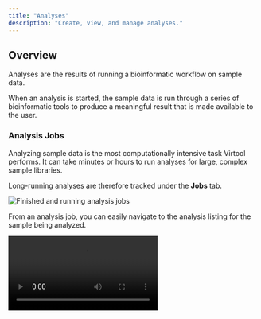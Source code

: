 ```yaml
---
title: "Analyses"
description: "Create, view, and manage analyses."
---
```



## Overview

Analyses are the results of running a bioinformatic workflow on sample data.

When an analysis is started, the sample data is run through a series of bioinformatic tools to produce a meaningful result that is made available to the user.

### Analysis Jobs

Analyzing sample data is the most computationally intensive task Virtool performs. It can take minutes or hours to run analyses for large, complex sample libraries.

Long-running analyses are therefore tracked under the **Jobs** tab.

![Finished and running analysis jobs](./jobs.png?url)

From an analysis job, you can easily navigate to the analysis listing for the sample being analyzed.

<video src="/images/analyses/job_to_analysis.mp4" autoplay />

### Caching

Sample data is automatically trimmed during analysis. Trimmed data are cached so that data doesn't have to be re-run.

![Sample files with no cache created](./cache.png?url)

### Reference Versions

Analyses make use of [references](/docs/manual/guide/references) composed of pathogen sequences. Since references are modifiable and versioned, analyses are linked to specific versions of a reference. If a sample needs to be analyzed against newer version, a new analysis must be created.

Here is an example of a sample with multiple analyses using different workflows and different reference versions:

![Multi-analysis sample with different workflows and index versions](./list_many.png?url)

### Subtractions

Subtractions are sets of host or non-pest sequence data used to eliminate non-pathogen reads from analysis results.

You can read more about creating and managing subtractions from the links below:

- [Subtraction Creation Tutorial](/docs/manual/tutorials/subtraction)
- [Subtraction User Guide](/docs/manual/guide/subtraction)

## View Analyses

1. Navigate to a sample and click the **Analyses** tab

   ![Sample of Interest](./tab.png?url)

2. View the list of analyses

   This page will list all the analyses that have been created or currently running on your sample. The following image shows that one analysis has been completed.

   ![List of Analysis](./list_one.png?url)

## Create an Analysis

1. Navigate to the analyses list for a sample.

   You should see an empty list if you haven't already created an analysis for this sample.

   ![Analyses](./list_empty.png?url)

2. Click on the <DummyButton icon="plus-square" /> button to open the analyze dialog

   ![Dialog Box](./create.png?url)

3. Choose the analysis workflow, subtraction, and reference you want to use.

   ![Filled Dialog Box](./create_filled.png?url)

4. Click <DummyButton icon="play">Start</DummyButton> to start the analysis

   The dialog will close and you will immediately see your new analysis appear in the list.

   ![Pathoscope running](./running.png?url)

   When the analysis is complete it will look like this:

   ![Pathoscope complete](./ready.png?url)

5. Go to the **Samples** view

   The sample item is tagged to show that a Pathoscope analysis has been completed.

   ![Pathoscope workflow tag](./tag.png?url)

<Note>
  Multiple samples can be analyzed at once using the quick analysis feature.
  [Read more about quick analyses](/docs/manual/guide/samples).
</Note>

## Delete an Analysis

<Note color="red">

**Analysis deletion is permanent**. There is no way to recover a deleted analysis.

</Note>

1. Navigate to the analysis list for the sample whose analysis you want to delete

   ![Analysis](./list_one.png?url)

2. Click on the <Icon name="trash" color="red" /> icon on the analysis

   The analysis record will be removed from the list.

   ![Analyses](./list_empty.png?url)

## Interpret Pathoscope

Pathoscope is a workflow in Virtool used for determining whether a known virus is
present in a sample.

1. View the mapping overview.

   This shows how many sample reads were mapped to the reference (eg. Plant Viruses) and
   the subtraction (eg. Arabidopsis thaliana).

   ![Mapping overview](./mapping.png?url)

2. View the result list

   The list shows the viruses Virtool thinks are likely to be in the sample. Each
   identified OTU is listed and be expaned to show the coverage chart and detailed numbers
   for each isolate and sequence.

   ![Pathoscope result OTU list](./pathoscope_filtered.png?url)

3. Use the mouse or the <Key>w</Key> and <Key>s</Key> keys to select OTUs

   <video
     src="./pathoscope_select.mp4"
     alt="Moving through pathoscope result hits."
     autoplay
   />

4. Click the <DummyButton icon="filter">Filter OTUs</DummyButton> button to show all OTUs

   By default, OTUs with low coverage or weight (relative abundance) are filtered out.
   The OTUs shown here would normally be filtered out:

   ![Unfiltered](./pathoscope_unfiltered.png?url)

5. Clicking an OTU shows coverage charts for the isolates

   ![Filtered pathoscope coverage](./pathoscope_filtered.png?url)

   - Deep, wide coverage of an isolate is indicative of an infection.
   - Shallow, wide, and broken coverage is suggestive of intra-plate contamination. Hits
     due to contamination also typically have low weights.
   - Isolates with high weight, and deep localized coverage are typical of low-complexity
     or host-similar regions in the isolate genome and do not indicate true infections.

Generally, approximately 5 million reads is a good base line for a dsRNA library, however
the percentage of mapped reads is of greater importance. For dsRNA, percentages can range
from less than 1% to greater than 80%. The greater the enrichment of viral RNA and
consequently the proportion of reads mapped, the lesser total reads are required. For
example, 2% of 5 million reads or 100,000 mapped reads is good.

| Values   | Description                                                                                                                                                                                                        |
| -------- | ------------------------------------------------------------------------------------------------------------------------------------------------------------------------------------------------------------------ |
| Coverage | A measure for how well the mapped reads cover the viral genome. In general, coverage of greater than 0.5 indicates positive detection and coverage of less than 0.2 indicates negative detection.                  |
| Depth    | A measure of how many times a genome is covered by mapped reads                                                                                                                                                    |
| Weight   | The calculated proportion of reads mapping to a virus. The weight is roughly proportional to the titre. Higher the titre, higher the weight. A weight greater than 0.001 is strong indicator of positive detection |

### Examples

#### High Quality Positive

After running Pathoscope, the analyses tab will list all viruses Virtool thinks are likely
to be in the sample. In our example, one viroid and four viruses are likely to be in the
sample.

![Likely Viruses](./pathoscope_filtered.png?url)

By default, pathogens with low coverage or weight (relative abundance) are filtered out.
These pathogens can be made
visible by clicking <DummyButton color="grey" icon="filter" />.

![Filtered Out](./pathoscope_unfiltered.png?url)

For this example we will focus on the five pathogens that have the greatest coverage.

The section on top of the list of pathogens gives a quick overview of the total and mapped
reads in the sample.

![Overview](./pathoscope_mapping.png?url)

In this sample, we have over 5.3 million total reads and over 3.7 million mapped reads
(69.78% mapped reads), illustrating that we have a good enrichment of viral RNA.

The values for weight, depth, and coverage are all very high therefore we can be confident
that indeed these pathogens are present in the sample.

Clicking on a pathogen will show sequencing coverage charts for the isolates that may be
in your sample.

![Coverage Charts](./pathoscope_isolates_peach.png?url)

In the top example, there are three isolates for the Peach latent mosaic viroid that are
present in the sample. The x-axis represents the genome size and the y-axis represents the
number of reads.

![Coverage Charts](./pathoscope_isolates_plum.png?url)

In the above image, only two isolates from the Plum bark necrosis stem pitting-associated
virus are present in the sample. Notice that viruses have larger genomes than viroids
therefore the x-axis runs a greater distance covering the entire distance of the virus
genome.

#### High Quality Negative

The image below is an example of an analysis from a healthy sample.
![Healthy sample analysis](./pathoscope_healthy.png?url)

The only virus that is present in the sample is Phaseolus vulgaris endornavirus 1. This
virus was intentionally introduced into the nucleic acid extraction as a positive internal
control to verify that the extraction succeeded.

![Healthy sample filtered results](./pathoscope_healthy_unfiltered.png?url)

When we filter our results we see that all other viruses have low weight, depth, and
coverage, assuring us that these are not present in the sample. With these results in
mind, we can confidently say that this sample is from a healthy plant.

#### Contamination

Below is an example of an analysis from a contaminated sample.
![Contaminated sample analysis](./pathoscope_contaminated.png?url)

Although we have a large number of mapped reads that cover 53.26% of the viral genome, we
see that the majority of the pathogens listed are associated with grapevines. Grape
viruses are usually not found in tree fruits therefore this is likely a case of
contamination.

![Poor quality analysis](./poor_quality_analysis.png?url)

In this example above, only 0.04% of reads are mapped to the total number of reads
therefore it is highly unlikely that the pathogens listed are actually present in the
sample. Although weight and coverage are high, no sample has a high depth value. This
is likely a sample of low quality.

Additionally when we take a look at the isolate coverage charts we see that the maximum
depth is 14. This is very small compared to the maximum depth in a high quality positive
sample which reaches a range in the thousands.

![Coverage Charts](./pathoscope_isolates_contaminated.png?url)

## Interpret NuVs

1. Navigate to the **Analyses** tab for a sample

   ![Analyses list with NuVs ready](./nuvs_list.png?url)

2. Click on the NuVs analysis item

   The list shows assembled sequence fragments (contigs) that may be part of a novel virus.

   ![Filtered NuVs contigs](./nuvs_filtered.png?url)

   In the NuVs workflow, sample libraries are assembled into contigs. Open reading frames (ORFs) are calculated from these and potential protein annotations are assigned using profile HMMs.

   ![Expanded NuVs hit](./nuvs_focus.png?url)

3. Click <DummyButton color="grey" icon="filter">Filter ORFs</DummyButton> to show ORFs
   with no HMM annotations

   ORFs with no significant HMM hits are not shown by default.

   ![Unfiltered ORFs](./nuvs_unfiltered_orfs.png?url)

4. Click <DummyButton color="grey" icon="filter">Filter Sequences</DummyButton> to toggle
   the visibility of contigs without HMM annotations.

   Contigs with no significant HMM hits are not shown by default.

   ![Unfiltered Sequences](./nuvs_unfiltered_sequences.png?url)

5. Click <DummyButton color="grey">BLAST at NCBI</DummyButton> to BLAST the contig at NCBI

   ![BLAST at NCBI](./nuvs_blast_running.png?url)

6. Wait for the BLAST search to complete.

   Part of interpreting NuVs results is BLASTing contigs to make sure they are truly
   unknown. The BLAST results for this sequence show it is likely a contamination from a
   technician.

   ![BLAST Results](./nuvs_blast.png?url)

NuVs is a novel workflow used for discovering potential novel viral sequences in a sample
library. The steps in the workflow are:

- Eliminate known viral and subtraction reads
- Assemble sample reads into long sequences called _contigs_
- Predict open reading frames (ORFs) in the contigs
- Scan the translated ORFs for viral protein motifs using a collection of profile hidden
  Markov models (HMMs)

Under the **Analysis** tab click on the NuVs analysis you would like to view. You will
see a result viewer like the one shown below.

![NuVs analysis page](./nuvs.png?url)

The NuVs output includes a contig count as a list of numbered sequences. For each sequence
there are three values:

| Value   | Description                                                                   |
| ------- | ----------------------------------------------------------------------------- |
| Length  | Number of base pairs in the sequence                                          |
| E-value | The probability that an ORF in the contig matches a known viral protein motif |
| ORFs    | The number of open reading frames predicted in the contig                     |

A list of the assembled contigs is shown in the left pane. By default, contigs with no
ORFs with significant HMM matches are not shown. This can be toggled by clicking <DummyButton color="grey" icon="filter">Filter Sequences</DummyButton>.
In our example, out of the 1072 assembled contigs, only 278 contained ORFs with
significant HMM matches.

Clicking on a contig in the left pane will display a detailed view for the contig in the
right pane. The contig is display as a black line with the ORFs identified underneath. By
default, ORFs with no significant HMM matches are not shown. This can be toggled clicking <DummyButton color="grey" icon="filter">Filter ORFs</DummyButton>.

For ORFs with significant HMM matches, the size of the ORF and the E-value of the match is
shown. The taxonomic families associated with the HMM data are also display above the
graphic. An example of sequence 37 and its protein motifs is shown below.

![Sequence 37](./nuvs_sequence.png?url)

Contigs can be sent to NCBI for a BLAST search by clicking <DummyButton color="grey" icon="cloud">BLAST at NCBI</DummyButton>.
Many contigs derived from known viruses or non-viral sources will be assembled. It is
necessary to BLAST significant contigs to ensure they are novel.

### Good Result

When a BLAST search is completed, a result table will be shown below the contig graphic.
This table states the E-value, score, and identity of the viral sequences found on NCBI.

![NCBI BLAST](./nuvs_blast_pvev.png?url)

The E-values, score, and identities in the BLAST results indicate high quality matches.
Knowing this we can interpret that these contigs do not represent novel viral genomes.
However, they do not exist in ourreference database in Virtool because they were not
eliminated during the initial subtraction step of the NuVs workflow.

This sample contains Phaseolus vulgaris endornavirus as an internal control introduced
during nucleic acid extraction. This explains the identification of Phaseolus vulgaris
alphaendornavirus 2 in the sample.

Another contig has the following BLAST results:

![NCBI BLAST 2](./nuvs_blast_prunus.png?url)

The high E-value for the HMM match (0.39) indicates the capsid protein match is quite
tenuous.

Additionally the BLAST results show that the contig is strongly related to _Prunus dulcis_
(almond). The E-values for all accessions are zero and the scores and identities are
relatively high.

This sample is from a _Prunus_ host. The most likely source of this contig is the host
genome.

This interpretation assumes that the _Prunus dulcis_ sequences used to build the HMM
reference are actually from the host. It is important to bear in mind that reference
databases are not reliable and may contain viral nucleotide and protein sequences
mis-annotated as originating from the host.

### Suspicious Result

The result view below suggests a potential novel virus.

![NCBI BLAST 4](./nuvs_blast_novel.png?url)

The HMM match has a very low E-value of 5e-96 indicating a strong match.

The NCBI BLAST results suggest that this contig could represent a novel virus. There are
significant BLAST hits to known viruses (eg. Nectarine marafivirus M), however the
identities are low (0.73 - 0.76). This low identity suggests that this contig may
represent a virus the is novel but significantly dissimilar to related known viruses.

Additionally, this sample is isolated from a _Prunus_ host and Nectarine marafivirus M is
not known to infect _Prunus_ species. Because the size of the sequence is large (6382 bp)
it is worth assembling to discover more about the viral genome.

### Non-viral Result

This contig represents likely bacterial contamination from the field or laboratory:

![NCBI BLAST 6](./nuvs_bacteria.png?url)

The BLAST results for this contig show hits for several bacterial species all with
identities 1.00. Based on their scores, they are all very similar matches. Knowing that
these bacterial species are not commonly found in plants, specifically in _Malus_, this
is most likely a case of contamination.

The following contig demonstrates contamination from a lab technician or field collector:

![NCBI BLAST 6](./nuvs_human.png?url)

The E-value for the HMM match is very weak indicating that the annotation is very
unreliable.

Further, the BLAST results for this contig reveal strong matches to _Homo sapiens_ (human)
and _Pan troglodytes_ (chimpanzee). Given this information, this is very likely a case of
human contamination.

#### Next Steps

If a suspicious result is found during interpretation of NuVs results, it is important to
further characterize the sequence using other bioinformatic tools and the help of a
bioinformatician. NuVs makes a best effort to detect **potential** novel viral sequences
in an automated manner. Further manual work is almost always required to produce a
full-length genome sequence.

In the common case that new variants of known viruses are found, adding them to a virus
reference in Virtool will be beneficial for future runs using Pathoscope. Doing so will
save time analyzing data as more sequence information will be available and will also
present users with more accurate results.
